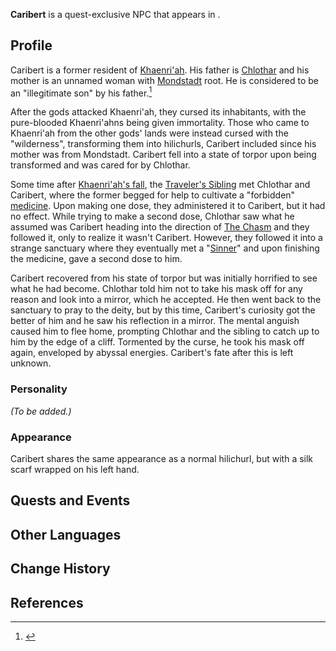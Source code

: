 {{Meta
<!-- Remove this template after adding the missing info -->
|missing_NPC_profile  = yes
}}
{{Character Infobox
|name             = Caribert
|type             = Quest NPC
|image            = NPC Caribert.png
|realname         = <!-- Optional, if different from in-game name -->
|deceased         = Unknown
|region           = Sumeru
|region2          = Khaenri'ah
|affiliation      = 
|title            = 
|ancestry         = 
|father           = Chlothar
|fatherNote       = deceased
|mother           = Unnamed
|motherNote       = presumed deceased
|spouse           = 
|sibling          = 
|child            = 
|relative         = 

|voiceEN          = [[imdb:nm9388332|Kim Gasiciel]]<ref name="Kim Gasiciel">Twitter: [https://twitter.com/KimGasicielVO/status/1631081161618235395 EN VA Self Announcement]</ref>
|voiceCN          = 
|voiceJP          = [http://amuleto.jp/talents/akagiharuna.html Akagi Haruna ({{ja|赤木 春菜}})]<ref>Twitter: [https://twitter.com/Genshin_7/status/1626563735551868928 JP VA Announcement]</ref>
}}
'''Caribert''' is a quest-exclusive NPC that appears in {{Quest|Caribert}}.

==Profile==
Caribert is a former resident of [[Khaenri'ah]]. His father is [[Chlothar]] and his mother is an unnamed woman with [[Mondstadt]] root. He is considered to be an "illegitimate son" by his father.<ref>{{Ref/Quest|Fortune-Mocking Pedigree}}</ref>

After the gods attacked Khaenri'ah, they cursed its inhabitants, with the pure-blooded Khaenri'ahns being given immortality. Those who came to Khaenri'ah from the other gods' lands were instead cursed with the "wilderness", transforming them into hilichurls, Caribert included since his mother was from Mondstadt. Caribert fell into a state of torpor upon being transformed and was cared for by Chlothar.

Some time after [[Cataclysm|Khaenri'ah's fall]], the [[Traveler's Sibling]] met Chlothar and Caribert, where the former begged for help to cultivate a "forbidden" [[Nameless Taboo Medicine of the Royal Court|medicine]]. Upon making one dose, they administered it to Caribert, but it had no effect. While trying to make a second dose, Chlothar saw what he assumed was Caribert heading into the direction of [[The Chasm]] and they followed it, only to realize it wasn't Caribert. However, they followed it into a strange sanctuary where they eventually met a "[[Sinner]]" and upon finishing the medicine, gave a second dose to him.

Caribert recovered from his state of torpor but was initially horrified to see what he had become. Chlothar told him not to take his mask off for any reason and look into a mirror, which he accepted. He then went back to the sanctuary to pray to the deity, but by this time, Caribert's curiosity got the better of him and he saw his reflection in a mirror. The mental anguish caused him to flee home, prompting Chlothar and the sibling to catch up to him by the edge of a cliff. Tormented by the curse, he took his mask off again, enveloped by abyssal energies. Caribert's fate after this is left unknown.

===Personality===
''(To be added.)''

===Appearance===
<!--Keep appearance section short and concise. Limit to 2 paragraphs with 3-4 sentences each.-->
Caribert shares the same appearance as a normal hilichurl, but with a silk scarf wrapped on his left hand.

==Quests and Events==
{{Quests and Events|Caribert}}
<!--
==Trivia==
* 
-->
==Other Languages==
{{Transclude|Caribert|Other Languages}}

==Change History==
{{Change History|3.5}}

==References==
{{Reflist}}